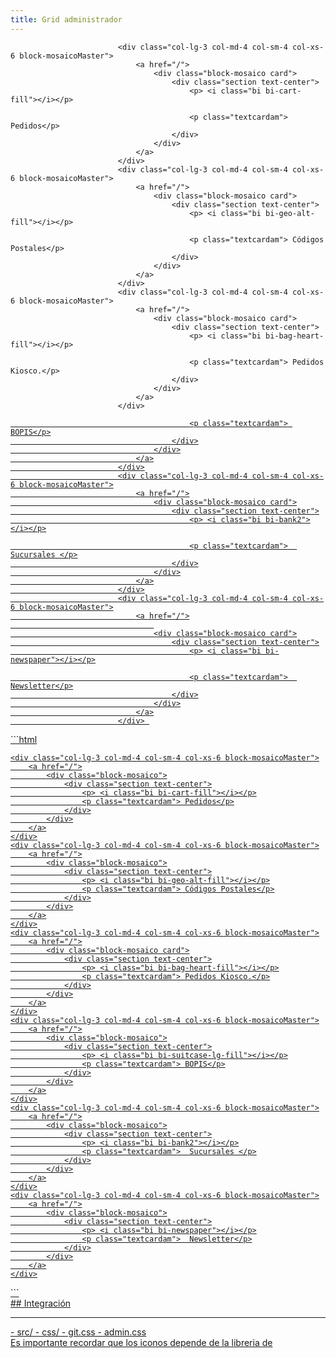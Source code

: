 ```yaml
---
title: Grid administrador
---
```


<Imgadmin/>
<BoostrapJquery/>
<div class="row masterB" id="seccionBloques">

                            <div class="col-lg-3 col-md-4 col-sm-4 col-xs-6 block-mosaicoMaster">
                                <a href="/">
                                    <div class="block-mosaico card">
                                        <div class="section text-center">
                                            <p> <i class="bi bi-cart-fill"></i></p>

                                            <p class="textcardam"> Pedidos</p>
                                        </div>
                                    </div>
                                </a>
                            </div>
                            <div class="col-lg-3 col-md-4 col-sm-4 col-xs-6 block-mosaicoMaster">
                                <a href="/">
                                    <div class="block-mosaico card">
                                        <div class="section text-center">
                                            <p> <i class="bi bi-geo-alt-fill"></i></p>

                                            <p class="textcardam"> Códigos Postales</p>
                                        </div>
                                    </div>
                                </a>
                            </div>
                            <div class="col-lg-3 col-md-4 col-sm-4 col-xs-6 block-mosaicoMaster">
                                <a href="/">
                                    <div class="block-mosaico card">
                                        <div class="section text-center">
                                            <p> <i class="bi bi-bag-heart-fill"></i></p>

                                            <p class="textcardam"> Pedidos Kiosco.</p>
                                        </div>
                                    </div>
                                </a>
                            </div>                  
</div>
<div class="row masterB" id="seccionBloques">
      <div class="col-lg-3 col-md-4 col-sm-4 col-xs-6 block-mosaicoMaster">
                                <a href="/">
                                    <div class="block-mosaico card">
                                        <div class="section text-center">
                                            <p> <i class="bi bi-suitcase-lg-fill"></i></p>

                                            <p class="textcardam"> BOPIS</p>
                                        </div>
                                    </div>
                                </a>
                            </div>
                            <div class="col-lg-3 col-md-4 col-sm-4 col-xs-6 block-mosaicoMaster">
                                <a href="/">
                                    <div class="block-mosaico card">
                                        <div class="section text-center">
                                            <p> <i class="bi bi-bank2"></i></p>

                                            <p class="textcardam">  Sucursales </p>
                                        </div>
                                    </div>
                                </a>
                            </div>
                            <div class="col-lg-3 col-md-4 col-sm-4 col-xs-6 block-mosaicoMaster">
                                <a href="/">
                                    
                                    <div class="block-mosaico card">
                                        <div class="section text-center">
                                            <p> <i class="bi bi-newspaper"></i></p>

                                            <p class="textcardam">  Newsletter</p>
                                        </div>
                                    </div>
                                </a>
                            </div> 
</div>
 <Tabs>
<TabItem label="HTML">
```html
<div class="row masterB">

    <div class="col-lg-3 col-md-4 col-sm-4 col-xs-6 block-mosaicoMaster">
        <a href="/">
            <div class="block-mosaico">
                <div class="section text-center">
                    <p> <i class="bi bi-cart-fill"></i></p>
                    <p class="textcardam"> Pedidos</p>
                </div>
            </div>
        </a>
    </div>
    <div class="col-lg-3 col-md-4 col-sm-4 col-xs-6 block-mosaicoMaster">
        <a href="/">
            <div class="block-mosaico">
                <div class="section text-center">
                    <p> <i class="bi bi-geo-alt-fill"></i></p>
                    <p class="textcardam"> Códigos Postales</p>
                </div>
            </div>
        </a>
    </div>
    <div class="col-lg-3 col-md-4 col-sm-4 col-xs-6 block-mosaicoMaster">
        <a href="/">
            <div class="block-mosaico card">
                <div class="section text-center">
                    <p> <i class="bi bi-bag-heart-fill"></i></p>
                    <p class="textcardam"> Pedidos Kiosco.</p>
                </div>
            </div>
        </a>
    </div>
    <div class="col-lg-3 col-md-4 col-sm-4 col-xs-6 block-mosaicoMaster">
        <a href="/">
            <div class="block-mosaico">
                <div class="section text-center">
                    <p> <i class="bi bi-suitcase-lg-fill"></i></p>
                    <p class="textcardam"> BOPIS</p>
                </div>
            </div>
        </a>
    </div>
    <div class="col-lg-3 col-md-4 col-sm-4 col-xs-6 block-mosaicoMaster">
        <a href="/">
            <div class="block-mosaico">
                <div class="section text-center">
                    <p> <i class="bi bi-bank2"></i></p>
                    <p class="textcardam">  Sucursales </p>
                </div>
            </div>
        </a>
    </div>
    <div class="col-lg-3 col-md-4 col-sm-4 col-xs-6 block-mosaicoMaster">
        <a href="/">
            <div class="block-mosaico">
                <div class="section text-center">
                    <p> <i class="bi bi-newspaper"></i></p>
                    <p class="textcardam">  Newsletter</p>
                </div>
            </div>
        </a>
    </div>
</div>
 ```
</TabItem>
 </Tabs>
<div class="inputs">
 ## Integración

 <hr/>
<div class="inputs">
 <FileTree>
    - src/
        - css/
            - git.css
            - admin.css
</FileTree>
</div>
</div>
<Aside>Es importante recordar que los iconos depende de la libreria de <a target="_blank" href="https://fontawesome.com/v4/"> <Badge text="https://fontawesome.com/v4/" variant="note" /> </a> </Aside>